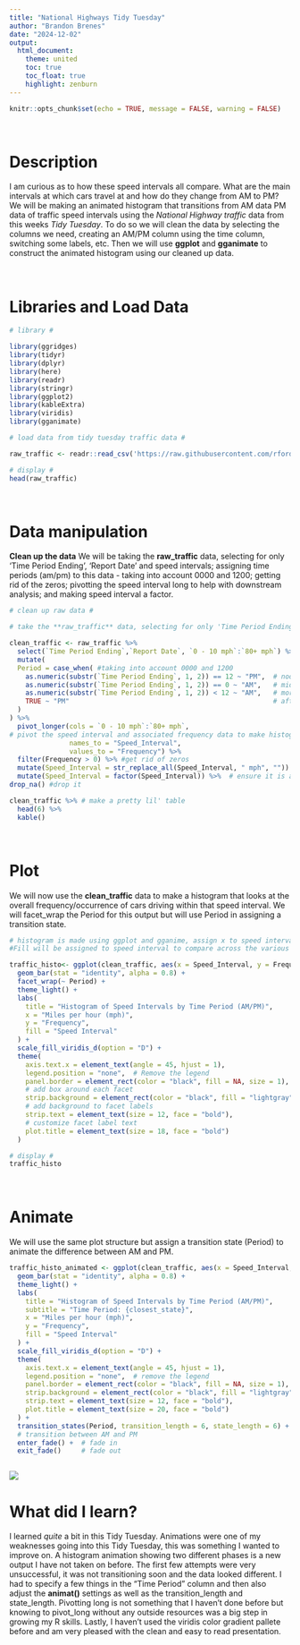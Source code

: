 ```yaml
---
title: "National Highways Tidy Tuesday"
author: "Brandon Brenes"
date: "2024-12-02"
output:
  html_document:
    theme: united
    toc: true
    toc_float: true
    highlight: zenburn
---
```


```r

knitr::opts_chunk$set(echo = TRUE, message = FALSE, warning = FALSE)

```

<br>

# Description

I am curious as to how these speed intervals all compare. What are the main intervals at which cars travel at and how do they change from AM to PM? We will be making an animated histogram that transitions from AM data PM data of traffic speed intervals using the *National Highway traffic* data from this weeks *Tidy Tuesday*. To do so we will clean the data by selecting the columns we need, creating an AM/PM column using the time column, switching some labels, etc. Then we will use **ggplot** and **gganimate** to construct the animated histogram using our cleaned up data.

<br>

# Libraries and Load Data

```r

# library #

library(ggridges)
library(tidyr)
library(dplyr)
library(here)
library(readr)
library(stringr)
library(ggplot2)
library(kableExtra)
library(viridis)
library(gganimate)

```

```r

# load data from tidy tuesday traffic data #

raw_traffic <- readr::read_csv('https://raw.githubusercontent.com/rfordatascience/tidytuesday/main/data/2024/2024-12-03/A64_traffic.csv')

# display #
head(raw_traffic)

```

<br>

# Data manipulation

**Clean up the data** We will be taking the **raw_traffic** data, selecting for only 'Time Period Ending', 'Report Date' and speed intervals; assigning time periods (am/pm) to this data - taking into account 0000 and 1200; getting rid of the zeros; pivotting the speed interval long to help with downstream analysis; and making speed interval a factor.

```r

# clean up raw data #

# take the **raw_traffic** data, selecting for only 'Time Period Ending', 'Report Date' and speed intervals; assigning time periods (am/pm) to this data - taking into account 0000 and 1200; getting rid of the zeros and making speed interval a factor. 

clean_traffic <- raw_traffic %>%
  select(`Time Period Ending`,`Report Date`, `0 - 10 mph`:`80+ mph`) %>% # select these columns
  mutate(
  Period = case_when( #taking into account 0000 and 1200
    as.numeric(substr(`Time Period Ending`, 1, 2)) == 12 ~ "PM",  # noon
    as.numeric(substr(`Time Period Ending`, 1, 2)) == 0 ~ "AM",   # midnight
    as.numeric(substr(`Time Period Ending`, 1, 2)) < 12 ~ "AM",   # morning
    TRUE ~ "PM"                                                   # afternoon/evening
  )
) %>%
  pivot_longer(cols = `0 - 10 mph`:`80+ mph`, 
# pivot the speed interval and associated frequency data to make histogram synthesis easy
               names_to = "Speed_Interval",
               values_to = "Frequency") %>%
  filter(Frequency > 0) %>% #get rid of zeros
  mutate(Speed_Interval = str_replace_all(Speed_Interval, " mph", "")) %>%  # remove " mph"
  mutate(Speed_Interval = factor(Speed_Interval)) %>%  # ensure it is a factor
drop_na() #drop it 

clean_traffic %>% # make a pretty lil' table
  head(6) %>% 
  kable() 

```

<br>

# Plot

We will now use the **clean_traffic** data to make a histogram that looks at the overall frequency/occurrence of cars driving within that speed interval. We will facet_wrap the Period for this output but will use Period in assigning a transition state.

```r

# histogram is made using ggplot and gganime, assign x to speed interval and y to the total frequency. 
#Fill will be assigned to speed interval to compare across the various mph intervals

traffic_histo<- ggplot(clean_traffic, aes(x = Speed_Interval, y = Frequency, fill = Speed_Interval)) +
  geom_bar(stat = "identity", alpha = 0.8) +
  facet_wrap(~ Period) +
  theme_light() +
  labs(
    title = "Histogram of Speed Intervals by Time Period (AM/PM)",
    x = "Miles per hour (mph)",
    y = "Frequency",
    fill = "Speed Interval"
  ) +
  scale_fill_viridis_d(option = "D") +
  theme(
    axis.text.x = element_text(angle = 45, hjust = 1),
    legend.position = "none",  # Remove the legend
    panel.border = element_rect(color = "black", fill = NA, size = 1),
    # add box around each facet
    strip.background = element_rect(color = "black", fill = "lightgray"),  
    # add background to facet labels
    strip.text = element_text(size = 12, face = "bold"),  
    # customize facet label text
    plot.title = element_text(size = 18, face = "bold")
  )

# display #
traffic_histo

```

<br>

# Animate

We will use the same plot structure but assign a transition state (Period) to animate the difference between AM and PM.

```r

traffic_histo_animated <- ggplot(clean_traffic, aes(x = Speed_Interval, y = Frequency, fill = Speed_Interval)) +
  geom_bar(stat = "identity", alpha = 0.8) +
  theme_light() +
  labs(
    title = "Histogram of Speed Intervals by Time Period (AM/PM)",
    subtitle = "Time Period: {closest_state}",
    x = "Miles per hour (mph)",
    y = "Frequency",
    fill = "Speed Interval"
  ) +
  scale_fill_viridis_d(option = "D") +
  theme(
    axis.text.x = element_text(angle = 45, hjust = 1),
    legend.position = "none",  # remove the legend
    panel.border = element_rect(color = "black", fill = NA, size = 1),  
    strip.background = element_rect(color = "black", fill = "lightgray"),  
    strip.text = element_text(size = 12, face = "bold"),
    plot.title = element_text(size = 20, face = "bold")
  ) +
  transition_states(Period, transition_length = 6, state_length = 6) +  
  # transition between AM and PM
  enter_fade() +  # fade in
  exit_fade()     # fade out



```

![](../output/w14_traffic_animation.gif)

# What did I learn?

I learned *quite* a bit in this Tidy Tuesday. Animations were one of my weaknesses going into this Tidy Tuesday, this was something I wanted to improve on. A histogram animation showing two different phases is a new output I have not taken on before. The first few attempts were very unsuccessful, it was not transitioning soon and the data looked different. I had to specify a few things in the "Time Period" column and then also adjust the **animat()** settings as well as the transition_length and state_length. Pivotting long is not something that I haven't done before but knowing to pivot_long without any outside resources was a big step in growing my R skills. Lastly, I haven't used the viridis color gradient pallete before and am very pleased with the clean and easy to read presentation.
